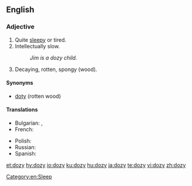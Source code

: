 ==English==

===Adjective===
{{en-adj|er}}

# Quite [[sleepy]] or tired.
# Intellectually slow.
#: ''Jim is a dozy child.''
# {{context|carpentry|lang=en}} Decaying, rotten, spongy (wood).

====Synonyms====
* [[doty]] (rotten wood)

====Translations====
{{trans-top|sleepy}}
* Bulgarian: {{t+|bg|сънен|sc=Cyrl}}, {{t+|bg|сънлив|sc=Cyrl}}
* French: {{t+|fr|somnolent|m}}
{{trans-mid}}
* Polish: {{t+|pl|śpiący}}
* Russian: {{t|ru|сонный|alt=со́нный}}
* Spanish: {{t+|es|adormecido}}
{{trans-bottom}}

[[Category:en:Sleep]]

[[et:dozy]]
[[hy:dozy]]
[[io:dozy]]
[[ku:dozy]]
[[hu:dozy]]
[[ja:dozy]]
[[te:dozy]]
[[vi:dozy]]
[[zh:dozy]]